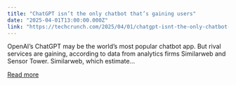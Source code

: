 ```yaml
---
title: "ChatGPT isn’t the only chatbot that’s gaining users"
date: "2025-04-01T13:00:00.000Z"
link: "https://techcrunch.com/2025/04/01/chatgpt-isnt-the-only-chatbot-thats-gaining-users/"
---
```


OpenAI&#8217;s ChatGPT may be the world&#8217;s most popular chatbot app. But rival services are gaining, according to data from analytics firms Similarweb and Sensor Tower. Similarweb, which estimate...

[Read more](https://techcrunch.com/2025/04/01/chatgpt-isnt-the-only-chatbot-thats-gaining-users/)
